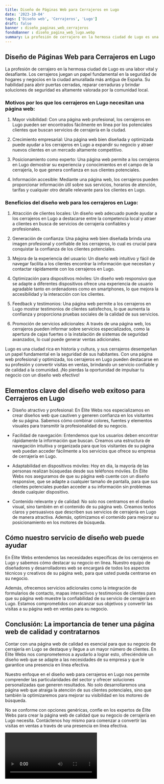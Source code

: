 ```yaml
---
title: Diseño de Páginas Web para Cerrajeros en Lugo
date: '2023-10-04'
tags: ['Diseño web', 'Cerrajeros', 'Lugo']
draft: false
banner : diseño_paginas_web_cerrajeros
fondoBanner : diseño_pagina_web_lugo.webp
summary: La profesión de cerrajero en la hermosa ciudad de Lugo es una labor vital y desafiante. Los cerrajeros juegan un papel fundamental en la seguridad de hogares y negocios en la ciudad amurallada más antigua de España. Su habilidad para abrir puertas cerradas, reparar cerraduras y brindar soluciones de seguridad es altamente valorada por la comunidad local.
---
```


## Diseño de Páginas Web para Cerrajeros en Lugo

La profesión de cerrajero en la hermosa ciudad de Lugo es una labor vital y desafiante. Los cerrajeros juegan un papel fundamental en la seguridad de hogares y negocios en la ciudad amurallada más antigua de España. Su habilidad para abrir puertas cerradas, reparar cerraduras y brindar soluciones de seguridad es altamente valorada por la comunidad local.

### Motivos por los que los cerrajeros en Lugo necesitan una página web:

1. Mayor visibilidad: Con una página web profesional, los cerrajeros en Lugo pueden ser encontrados fácilmente en línea por los potenciales clientes que buscan servicios de cerrajería en la ciudad.

2. Crecimiento empresarial: Una página web bien diseñada y optimizada puede ayudar a los cerrajeros en Lugo a expandir su negocio y atraer nuevos clientes en un mercado altamente competitivo.

3. Posicionamiento como experto: Una página web permite a los cerrajeros en Lugo demostrar su experiencia y conocimientos en el campo de la cerrajería, lo que genera confianza en sus clientes potenciales.

4. Información accesible: Mediante una página web, los cerrajeros pueden proporcionar información útil sobre sus servicios, horarios de atención, tarifas y cualquier otro detalle relevante para los clientes en Lugo.

### Beneficios del diseño web para los cerrajeros en Lugo:

1. Atracción de clientes locales: Un diseño web adecuado puede ayudar a los cerrajeros en Lugo a destacarse entre la competencia local y atraer a clientes en busca de servicios de cerrajería confiables y profesionales.

2. Generación de confianza: Una página web bien diseñada brinda una imagen profesional y confiable de los cerrajeros, lo cual es crucial para conquistar la confianza de los clientes potenciales.

3. Mejora de la experiencia del usuario: Un diseño web intuitivo y fácil de navegar facilita a los clientes encontrar la información que necesitan y contactar rápidamente con los cerrajeros en Lugo.

4. Optimización para dispositivos móviles: Un diseño web responsivo que se adapte a diferentes dispositivos ofrece una experiencia de usuario agradable tanto en ordenadores como en smartphones, lo que mejora la accesibilidad y la interacción con los clientes.

5. Feedback y testimonios: Una página web permite a los cerrajeros en Lugo mostrar testimonios de clientes satisfechos, lo que aumenta la confianza y proporciona pruebas sociales de la calidad de sus servicios.

6. Promoción de servicios adicionales: A través de una página web, los cerrajeros pueden informar sobre servicios especializados, como la apertura de cajas fuertes o la instalación de sistemas de seguridad avanzados, lo cual puede generar ventas adicionales.

Lugo es una ciudad rica en historia y cultura, y sus cerrajeros desempeñan un papel fundamental en la seguridad de sus habitantes. Con una página web profesional y optimizada, los cerrajeros en Lugo pueden destacarse en su profesión y convertir visitas en ventas, brindando un servicio confiable y de calidad a la comunidad. ¡No pierdas la oportunidad de impulsar tu negocio con un diseño web efectivo!

<GifSeo />

<Cta />

## Elementos clave del diseño web exitoso para Cerrajeros en Lugo

* Diseño atractivo y profesional: En Élite Webs nos especializamos en crear diseños web que cautiven y generen confianza en los visitantes de su página. Sabemos cómo combinar colores, fuentes y elementos visuales para transmitir la profesionalidad de su negocio.

* Facilidad de navegación: Entendemos que los usuarios deben encontrar rápidamente la información que buscan. Creamos una estructura de navegación intuitiva y organizada para que los visitantes de su página web puedan acceder fácilmente a los servicios que ofrece su empresa de cerrajería en Lugo.

* Adaptabilidad en dispositivos móviles: Hoy en día, la mayoría de las personas realizan búsquedas desde sus teléfonos móviles. En Élite Webs nos aseguramos de que su página web cuente con un diseño responsive, que se adapte a cualquier tamaño de pantalla, para que sus clientes potenciales puedan acceder a su información sin problemas desde cualquier dispositivo.

* Contenido relevante y de calidad: No solo nos centramos en el diseño visual, sino también en el contenido de su página web. Creamos textos claros y persuasivos que describen sus servicios de cerrajería en Lugo de manera atractiva. Además, optimizamos el contenido para mejorar su posicionamiento en los motores de búsqueda.

## Cómo nuestro servicio de diseño web puede ayudar

En Élite Webs entendemos las necesidades específicas de los cerrajeros en Lugo y sabemos cómo destacar su negocio en línea. Nuestro equipo de diseñadores y desarrolladores web se encargará de todos los aspectos técnicos y creativos de su página web, para que usted pueda centrarse en su negocio. 

Además, ofrecemos servicios adicionales como la integración de formularios de contacto, mapas interactivos y testimonios de clientes para que su página web muestre la confiabilidad de su servicio de cerrajería en Lugo. Estamos comprometidos con alcanzar sus objetivos y convertir las visitas a su página web en ventas para su negocio.

## Conclusión: La importancia de tener una página web de calidad y contratarnos

Contar con una página web de calidad es esencial para que su negocio de cerrajería en Lugo se destaque y llegue a un mayor número de clientes. En Élite Webs nos comprometemos a ayudarlo a lograr esto, ofreciéndole un diseño web que se adapte a las necesidades de su empresa y que le garantice una presencia en línea efectiva.

Nuestro enfoque en el diseño web para cerrajeros en Lugo nos permite comprender las particularidades del sector y ofrecer soluciones personalizadas que generen resultados. No solo desarrollaremos una página web que atraiga la atención de sus clientes potenciales, sino que también la optimizaremos para mejorar su visibilidad en los motores de búsqueda.

No se conforme con opciones genéricas, confíe en los expertos de Élite Webs para crear la página web de calidad que su negocio de cerrajería en Lugo necesita. Contáctenos hoy mismo para comenzar a convertir las visitas en ventas a través de una presencia en línea efectiva.

<Video />

<CtaBot job='Cerrajeros' city='Lugo'/>

<Gmaps query='Lugo+españa+maps' />